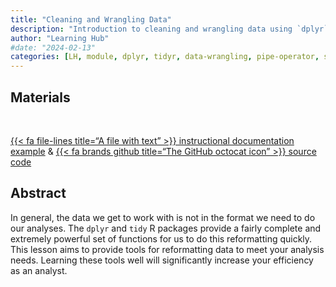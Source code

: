 ```yaml
---
title: "Cleaning and Wrangling Data" 
description: "Introduction to cleaning and wrangling data using `dplyr` and `tidyr` functions"
author: "Learning Hub"
#date: "2024-02-13"
categories: [LH, module, dplyr, tidyr, data-wrangling, pipe-operator, select, filter, mutate, pivot_longer, pivot_wider, rename, group_by, summarize, arrange, separate, unite]
---
```


## Materials

<br>

::: {.center-text .body-text-l}
[{{< fa file-lines title="A file with text" >}} instructional documentation example](https://learning.nceas.ucsb.edu/2023-10-coreR/session_08.html){target="_blank"} & [{{< fa brands github title="The GitHub octocat icon" >}} source code](https://github.com/NCEAS/nceas-training/blob/2023-10-coreR/materials/sections/clean-wrangle-data.qmd){target="_blank"}
:::

## Abstract

In general, the data we get to work with is not in the format we need to do our analyses. The `dplyr` and `tidy` R packages provide a fairly complete and extremely powerful set of functions for us to do this reformatting quickly. This lesson aims to provide tools for reformatting data to meet your analysis needs. Learning these tools well will significantly increase your efficiency as an analyst.

